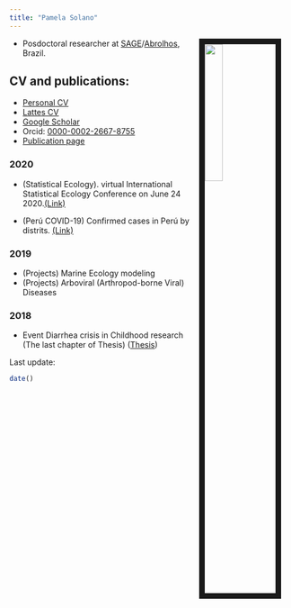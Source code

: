 ```yaml
---
title: "Pamela Solano"
---
```


<link rel="stylesheet" href="styles.css" type="text/css">

<img src="files/PAM.jpg" style="width:25%; border:10px solid; margin-right: 20px" align="right">


- Posdoctoral researcher at [SAGE](http://www.sage.coppe.ufrj.br)/[Abrolhos](http://abrolhos.org), Brazil.

## CV and publications:

- [Personal CV](CV/cv-Pamela.pdf) 
- [Lattes CV](http://lattes.cnpq.br/3521875663611776)
- [Google Scholar](https://scholar.google.com.au/citations?user=La3oKqMAAAAJ&hl=pt-BR)
- Orcid: [0000-0002-2667-8755](https://orcid.org/0000-0002-2667-8755)
- [Publication page](publications.html)

### 2020

- (Statistical Ecology). virtual International Statistical Ecology Conference on June 24 2020.[(Link)](vISEC/)

- (Perú COVID-19) Confirmed cases in Perú by distrits. [(Link)](https://pchiroque.shinyapps.io/perucovid19/)

### 2019

- (Projects) Marine Ecology modeling
- (Projects) Arboviral (Arthropod-borne Viral) Diseases

### 2018

- Event Diarrhea crisis in Childhood research (The last chapter of Thesis) ([Thesis](http://www.pg.im.ufrj.br/teses/Estatistica/Doutorado/040.pdf))

Last update:
```r
date()
```
